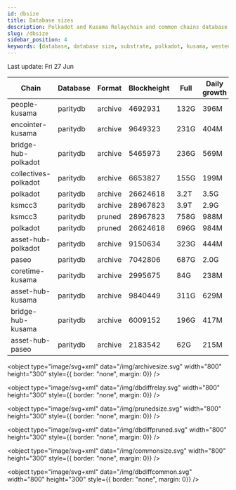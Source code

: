```yaml
---
id: dbsize
title: Database sizes
description: Polkadot and Kusama Relaychain and common chains database sizes
slug: /dbsize
sidebar_position: 4
keywords: [database, database size, substrate, polkadot, kusama, westend]
---
```



Last update: Fri 27 Jun

| Chain    | Database   | Format | Blockheight | Full         | Daily growth |
| ------------------------| ----------- | -------- | ------- | ---------- | ----- | 
| people-kusama | paritydb | archive | 4692931 | 132G | 396M |
| encointer-kusama | paritydb | archive | 9649323 | 231G | 404M |
| bridge-hub-polkadot | paritydb | archive | 5465973 | 236G | 569M |
| collectives-polkadot | paritydb | archive | 6653827 | 155G | 199M |
| polkadot | paritydb | archive | 26624618 | 3.2T | 3.5G |
| ksmcc3 | paritydb | archive | 28967823 | 3.9T | 2.9G |
| ksmcc3 | paritydb | pruned | 28967823 | 758G | 988M |
| polkadot | paritydb | pruned | 26624618 | 696G | 984M |
| asset-hub-polkadot | paritydb | archive | 9150634 | 323G | 444M |
| paseo | paritydb | archive | 7042806 | 687G | 2.0G |
| coretime-kusama | paritydb | archive | 2995675 | 84G | 238M |
| asset-hub-kusama | paritydb | archive | 9840449 | 311G | 629M |
| bridge-hub-kusama | paritydb | archive | 6009152 | 196G | 417M |
| asset-hub-paseo | paritydb | archive | 2183542 | 62G | 215M |
<object type="image/svg+xml" data="/img/archivesize.svg" width="800" height="300" style={{ border: "none", margin: 0}} />

<object type="image/svg+xml" data="/img/dbdiffrelay.svg" width="800" height="300" style={{ border: "none", margin: 0}} />

<object type="image/svg+xml" data="/img/prunedsize.svg" width="800" height="300" style={{ border: "none", margin: 0}} />

<object type="image/svg+xml" data="/img/dbdiffpruned.svg" width="800" height="300" style={{ border: "none", margin: 0}} />

<object type="image/svg+xml" data="/img/commonsize.svg" width="800" height="300" style={{ border: "none", margin: 0}} />

<object type="image/svg+xml" data="/img/dbdiffcommon.svg" width="800" height="300" style={{ border: "none", margin: 0}} />
